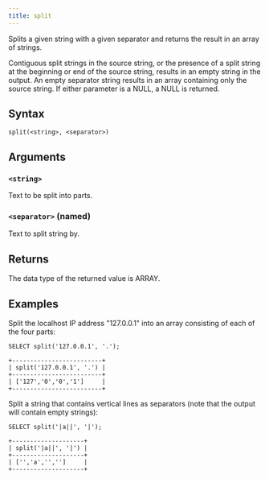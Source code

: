 ```yaml
---
title: split
---
```


Splits a given string with a given separator and returns the result in an array of strings.

Contiguous split strings in the source string, or the presence of a split string at the beginning or end of the source string, results in an empty string in the output. An empty separator string results in an array containing only the source string. If either parameter is a NULL, a NULL is returned.

## Syntax

```scopeql
split(<string>, <separator>)
```

## Arguments

### `<string>`

Text to be split into parts.

### `<separator>` (named)

Text to split string by.

## Returns

The data type of the returned value is ARRAY.

## Examples

Split the localhost IP address "127.0.0.1" into an array consisting of each of the four parts:

```scopeql
SELECT split('127.0.0.1', '.');
```

```
+-------------------------+
| split('127.0.0.1', '.') |
+-------------------------+
| ['127','0','0','1']     |
+-------------------------+
```

Split a string that contains vertical lines as separators (note that the output will contain empty strings):

```scopeql
SELECT split('|a||', '|');
```

```
+--------------------+
| split('|a||', '|') |
+--------------------+
| ['','a','','']     |
+--------------------+
```
